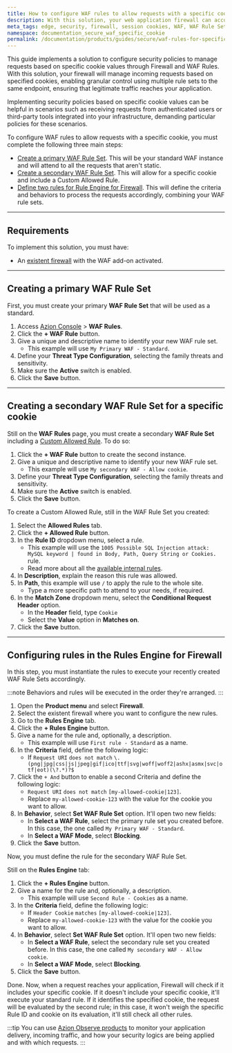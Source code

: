 ```yaml
---
title: How to configure WAF rules to allow requests with a specific cookie
description: With this solution, your web application firewall can accurately filter and manage incoming requests based on specified cookies.
meta_tags: edge, security, firewall, session cookies, WAF, WAF Rule Sets, allowlist
namespace: documentation_secure_waf_specific_cookie
permalink: /documentation/products/guides/secure/waf-rules-for-specific-cookie/
---
```


This guide implements a solution to configure security policies to manage requests based on specific cookie values through Firewall and WAF Rules. With this solution, your firewall will manage incoming requests based on specified cookies, enabling granular control using multiple rule sets to the same endpoint, ensuring that legitimate traffic reaches your application.

Implementing security policies based on specific cookie values can be helpful in scenarios such as receiving requests from authenticated users or third-party tools integrated into your infrastructure, demanding particular policies for these scenarios.

To configure WAF rules to allow requests with a specific cookie, you must complete the following three main steps:

- [Create a primary WAF Rule Set](#creating-a-primary-waf-rule-set). This will be your standard WAF instance and will attend to all the requests that aren't static.
- [Create a secondary WAF Rule Set](#creating-a-secondary-waf-rule-set-for-a-specific-cookie). This will allow for a specific cookie and include a Custom Allowed Rule.
- [Define two rules for Rule Engine for Firewall](#configuring-rules-in-the-rules-engine-for-edge-firewall). This will define the criteria and behaviors to process the requests accordingly, combining your WAF rule sets. 

---

## Requirements

To implement this solution, you must have:

- An [existent firewall](/en/documentation/products/guides/secure/edge-firewall-configure-main-settings/) with the WAF add-on activated.

---

## Creating a primary WAF Rule Set

First, you must create your primary **WAF Rule Set** that will be used as a standard.

1. Access [Azion Console](/en/documentation/products/guides/how-to-access-azion-console/) > **WAF Rules**.
2. Click the **+ WAF Rule** button. 
3. Give a unique and descriptive name to identify your new WAF rule set.
    - This example will use `My Primary WAF - Standard`.
4. Define your **Threat Type Configuration**, selecting the family threats and sensitivity. 
5. Make sure the **Active** switch is enabled.
6. Click the **Save** button.

---

## Creating a secondary WAF Rule Set for a specific cookie

Still on the **WAF Rules** page, you must create a secondary **WAF Rule Set** including a [Custom Allowed Rule](/en/documentation/products/secure/edge-firewall/web-application-firewall/custom-allowed-rules/). To do so:

1. Click the **+ WAF Rule** button to create the second instance. 
2. Give a unique and descriptive name to identify your new WAF rule set.
    - This example will use `My secondary WAF - Allow cookie`.
3. Define your **Threat Type Configuration**, selecting the family threats and sensitivity. 
4. Make sure the **Active** switch is enabled.
5. Click the **Save** button.

To create a Custom Allowed Rule, still in the WAF Rule Set you created: 

1. Select the **Allowed Rules** tab.
2. Click the **+ Allowed Rule** button. 
3. In the **Rule ID** dropdown menu, select a rule.
    - This example will use the `1005 Possible SQL Injection attack: MySQL keyword | found in Body, Path, Query String or Cookies.` rule. 
    - Read more about all the [available internal rules](/en/documentation/products/secure/edge-firewall/web-application-firewall/custom-allowed-rules/). 
4. In **Description**, explain the reason this rule was allowed.
5. In **Path**, this example will use `/` to apply the rule to the whole site.
    - Type a more specific path to attend to your needs, if required.
6. In the **Match Zone** dropdown menu, select the **Conditional Request Header** option.
    - In the **Header** field, type `Cookie`
    - Select the **Value** option in **Matches on**. 
7. Click the **Save** button.

---

## Configuring rules in the Rules Engine for Firewall

In this step, you must instantiate the rules to execute your recently created WAF Rule Sets accordingly.

:::note
Behaviors and rules will be executed in the order they're arranged.
:::

1. Open the **Product menu** and select **Firewall**.
2. Select the existent firewall where you want to configure the new rules.
3. Go to the **Rules Engine** tab. 
4. Click the **+ Rules Engine** button.
5. Give a name for the rule and, optionally, a description.
    - This example will use `First rule - Standard` as a name.
6. In the **Criteria** field, define the following logic:
    - If `Request URI` `does not match` `\.(png|jpg|css|js|jpeg|gif|ico|ttf|svg|woff|woff2|ashx|asmx|svc|otf|eot)(\?.*)?$`
7. Click the `+ And` button to enable a second Criteria and define the following logic:
    - `Request URI` `does not match` `[my-allowed-cookie|123]`.
    - Replace `my-allowed-cookie-123` with the value for the cookie you want to allow.
8. In **Behavior**, select **Set WAF Rule Set** option. It'll open two new fields:
    - In **Select a WAF Rule**, select the primary rule set you created before. In this case, the one called `My Primary WAF - Standard`.
    - In **Select a WAF Mode**, select **Blocking**.
9. Click the **Save** button.

Now, you must define the rule for the secondary WAF Rule Set.

Still on the **Rules Engine** tab:

1. Click the **+ Rules Engine** button.
2. Give a name for the rule and, optionally, a description.
    - This example will use `Second Rule - Cookies` as a name.
3.  In the **Criteria** field, define the following logic:
    - If `Header Cookie` `matches` `[my-allowed-cookie|123]`.
    - Replace `my-allowed-cookie-123` with the value for the cookie you want to allow.
4. In **Behavior**, select **Set WAF Rule Set** option. It'll open two new fields:
    - In **Select a WAF Rule**, select the secondary rule set you created before. In this case, the one called `My secondary WAF - Allow cookie`.
    - In **Select a WAF Mode**, select **Blocking**.
5. Click the **Save** button.

Done. Now, when a request reaches your application, Firewall will check if it includes your specific cookie. If it doesn't include your specific cookie, it'll execute your standard rule. If it identifies the specified cookie, the request will be evaluated by the second rule; in this case, it won't weigh the specific Rule ID and cookie on its evaluation, it'll still check all other rules.

:::tip
You can use [Azion Observe products](/en/documentation/products/observe/overview/) to monitor your application delivery, incoming traffic, and how your security logics are being applied and with which requests.
:::